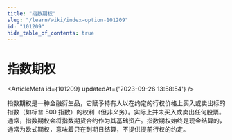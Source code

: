 ```yaml
---
title: "指数期权"
slug: "/learn/wiki/index-option-101209"
id: "101209"
hide_table_of_contents: true
---
```



# 指数期权

<ArticleMeta id={101209} updatedAt={'2023-09-26 13:58:54'} />
<div className='border-solid border-b border-t-0 my-4 border-[var(--ifm-color-gray-300)]' />

指数期权是一种金融衍生品，它赋予持有人以在约定的行权价格上买入或卖出标的指数（如标普 500 指数）的权利（但非义务）。实际上并未买入或卖出任何股票。通常，指数期权会将指数期货合约作为其基础资产。指数期权始终是现金结算的，通常为欧式期权，意味着只在到期日结算，不提供提前行权的约定。
